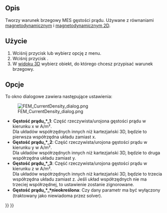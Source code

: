<languages/>

{{Docnav
|[[FEM_ConstraintElectrostaticPotential/pl|Warunek brzegowy potencjału elektrostatycznego]]
|[[FEM_ConstraintMagnetization/pl|Warunek brzegowy magnetyzacji]]
|[[FEM_Workbench/pl|środowisko pracy MES]]
|IconL=FEM_ConstraintElectrostaticPotential.svg
|IconR=FEM_ConstraintMagnetization.svg
|IconC=Workbench_FEM.svg
}}

{{GuiCommandContainer|
{{GuiCommand/pl
|Name=FEM ConstraintCurrentDensity
|Name/pl=MES: Warunek brzegowy gęstości prądu
|MenuLocation=Model → Warunki brzegowe elektromagnetyczne → Warunek brzegowy gęstości prądu
|Workbenches=[[FEM_Workbench/pl|MES]]
|Version=0.21
|SeeAlso=[[FEM_EquationMagnetodynamic/pl|Równanie magnetodynamiczne]], [[FEM_EquationMagnetodynamic2D/pl|Równanie magnetodynamiczne 2D]]
}}
{{GuiCommandFemInfo/pl
|Solvers=Elmer
}}
}}

<span id="Description"></span>
==Opis==

<div class="mw-translate-fuzzy">
Tworzy warunek brzegowy MES gęstości prądu. Używane z równaniami [[FEM_EquationMagnetodynamic/pl|magnetodynamicznym]] i [[FEM_EquationMagnetodynamic2D/pl|magnetodynamicznym 2D]].
</div>

<span id="Usage"></span>
==Użycie==

# Wciśnij przycisk {{Button|[[Image:FEM_ConstraintCurrentDensity.svg|16px]] [[FEM_ConstraintCurrentDensity/pl|Warunek brzegowy gęstości prądu]]}} lub wybierz opcję {{MenuCommand|Model → Warunki brzegowe elektromagnetyczne → [[Image:FEM_ConstraintCurrentDensity.svg|16px]] Warunek brzegowy gęstości prądu}} z menu.
# Wciśnij przycisk {{Button|Dodaj}}.
# W [[3D_view/pl|widoku 3D]] wybierz obiekt, do którego chcesz przypisać warunek brzegowy.

<span id="Options"></span>
==Opcje==

To okno dialogowe zawiera następujące ustawienia:

[[Image:FEM_CurrentDensity_dialog.png]]

<div class="mw-translate-fuzzy">
* '''Gęstość prądu_*_1''': Część rzeczywista/urojona gęstości prądu w kierunku x w A/m².</br> Dla układów współrzędnych innych niż kartezjański 3D, będzie to pierwsza współrzędna układu zamiast x.
* '''Gęstość prądu_*_2''': Część rzeczywista/urojona gęstości prądu w kierunku y w A/m².</br> Dla układów współrzędnych innych niż kartezjański 3D, będzie to druga współrzędna układu zamiast y.
* '''Gęstość prądu_*_3''': Część rzeczywista/urojona gęstości prądu w kierunku z w A/m².</br> Dla układów współrzędnych innych niż kartezjański 3D, będzie to trzecia współrzędna układu zamiast z. Jeśli układ współrzędnych nie ma trzeciej współrzędnej, to ustawienie zostanie zignorowane.
* '''Gęstość prądu_*_*̠nieokreślona''': Czy dany parametr ma być wyłączony (traktowany jako niewiadoma przez solver).
</div> 


{{Docnav
|[[FEM_ConstraintElectrostaticPotential/pl|Warunek brzegowy potencjału elektrostatycznego]]
|[[FEM_ConstraintMagnetization/pl|Warunek brzegowy magnetyzacji]]
|[[FEM_Workbench/pl|środowisko pracy MES]]
|IconL=FEM_ConstraintElectrostaticPotential.svg
|IconR=FEM_ConstraintMagnetization.svg
|IconC=Workbench_FEM.svg
}}

{{FEM Tools navi{{#translation:}}}}
{{Userdocnavi{{#translation:}}}}